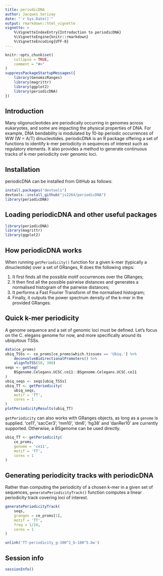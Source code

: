 ```yaml
---
title: periodicDNA
author: Jacques Serizay
date: "`r Sys.Date()`"
output: rmarkdown::html_vignette
vignette: >
    %\VignetteIndexEntry{Introduction to periodicDNA}
    %\VignetteEngine{knitr::rmarkdown}
    %\VignetteEncoding{UTF-8}
---
```


```r
knitr::opts_chunk$set(
    collapse = TRUE,
    comment = "#>"
)
suppressPackageStartupMessages({
    library(GenomicRanges)
    library(magrittr)
    library(ggplot2)
    library(periodicDNA)
})
```

## Introduction 

Many oligonucleotides are periodically occurring in genomes 
across eukaryotes, and some are impacting the physical properties of 
DNA. For example, DNA bendability is modulated by 10-bp periodic 
occurrences of WW (W = A/T) dinucleotides. periodicDNA is an R 
package offering a set of functions to identify k-mer periodicity 
in sequences of interest such as regulatory elements. 
It also provides a method to generate continuous tracks of k-mer 
periodicity over genomic loci. 

## Installation

periodicDNA can be installed from GitHub as follows:

```r
install.packages("devtools")
devtools::install_github("js2264/periodicDNA")
library(periodicDNA)
```

## Loading periodicDNA and other useful packages

```r
library(periodicDNA)
library(magrittr)
library(ggplot2)
```

## How periodicDNA works

When running `getPeriodicity()` function for a given k-mer (typically a
dinucleotide) over a set of GRanges, R does the following steps: 

1. It first finds all the possible motif occurrences over the GRanges;  
2. It then find all the possible pairwise distances and generates a 
   normalised histogram of the pairwise distances;  
3. It performs a Fast Fourier Transform of the normalised histogram; 
4. Finally, it outputs the power spectrum density of the k-mer in the 
   provided GRanges.

## Quick k-mer periodicity

A genome sequence and a set of genomic loci must be defined. 
Let's focus on the C. elegans genome for now, and more specifically 
around its ubiquitous TSSs. 

```r
data(ce_proms)
ubiq_TSSs <- ce_proms[ce_proms$which.tissues == 'Ubiq.'] %>%
    deconvolveBidirectionalPromoters() %>% 
    alignToTSS(50, 300)
seqs <- getSeq(
    BSgenome.Celegans.UCSC.ce11::BSgenome.Celegans.UCSC.ce11
)
ubiq_seqs <- seqs[ubiq_TSSs]
ubiq_TT <- getPeriodicity(
    ubiq_seqs,
    motif = 'TT', 
    cores = 1
)
plotPeriodicityResults(ubiq_TT)
``` 

`getPeriodicity` can also works with GRanges objects, as long as a `genome`
is supplied. 'ce11', 'sacCer3', 'mm10', 'dm6', 'hg38' and 'danRer10' are 
currently supported. Otherwise, a BSgenome can be used directly. 

```r
ubiq_TT <- getPeriodicity(
    ce_proms, 
    genome = 'ce11', 
    motif = 'TT', 
    cores = 1
)
``` 

<!--  
## Fold Power Increase metric

The FPI (fold power increase) metric was originally described in 
Pich et al., Cell 2018. It allows to accurately estimate the periodicity 
strength of a k-mer of interest by modelling the background periodicity.

```r
fpi <- getFPI(
    ubiq_seqs,
    motif = 'TT', 
    parallel_shuffling = 1, 
    n_shuffle = 10
)
plotFPI(fpi)
``` 

**Note:** To calculate the FPI of a k-mer in a set of sequences, the sequences
of interest are first randomly shuffled (`n_shuffle` times). This process is
stochastic and for this reason, the FPI score might vary each time the 
`getFPI()` function is ran. To ensure accurate estimation of the FPI score, 
it is recommended to run the `getFPI()` function with a high `n_shuffle`. The 
process can be parallelised using the `parallel_shuffling` argument. 

-->

## Generating periodicity tracks with periodicDNA

Rather than computing the periodicity of a chosen k-mer in a given 
set of sequences, `generatePeriodicityTrack()` function computes 
a linear periodicity track covering loci of interest. 

```r
generatePeriodicityTrack(
    seqs,
    granges = ce_proms[1], 
    motif = 'TT',
    freq = 1/10,
    cores = 1
)
```

```r
unlink('TT-periodicity_g-100^2_b-100^5.bw')
```

## Session info

```r
sessionInfo()
```